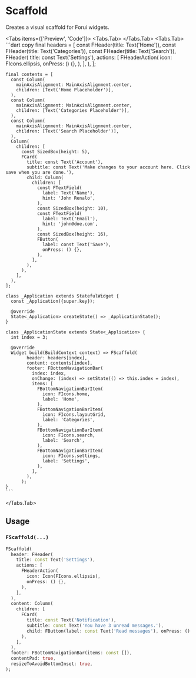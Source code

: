 
# Scaffold

Creates a visual scaffold for Forui widgets.

<LinkBadgeGroup>
    <LinkBadge label="API Reference" href="https://pub.dev/documentation/forui/latest/forui.widgets.scaffold/"/>
</LinkBadgeGroup>

<Tabs items={['Preview', 'Code']}>
  <Tabs.Tab>
    <Widget name='scaffold' query={{}} height={600}/>
  </Tabs.Tab>
  <Tabs.Tab>
    ```dart copy
    final headers = [
      const FHeader(title: Text('Home')),
      const FHeader(title: Text('Categories')),
      const FHeader(title: Text('Search')),
      FHeader(
        title: const Text('Settings'),
        actions: [
          FHeaderAction(
            icon: FIcons.ellipsis,
            onPress: () {},
          ),
        ],
      ),
    ];

    final contents = [
      const Column(
        mainAxisAlignment: MainAxisAlignment.center,
        children: [Text('Home Placeholder')],
      ),
      const Column(
        mainAxisAlignment: MainAxisAlignment.center,
        children: [Text('Categories Placeholder')],
      ),
      const Column(
        mainAxisAlignment: MainAxisAlignment.center,
        children: [Text('Search Placeholder')],
      ),
      Column(
        children: [
          const SizedBox(height: 5),
          FCard(
            title: const Text('Account'),
            subtitle: const Text('Make changes to your account here. Click save when you are done.'),
            child: Column(
              children: [
                const FTextField(
                  label: Text('Name'),
                  hint: 'John Renalo',
                ),
                const SizedBox(height: 10),
                const FTextField(
                  label: Text('Email'),
                  hint: 'john@doe.com',
                ),
                const SizedBox(height: 16),
                FButton(
                  label: const Text('Save'),
                  onPress: () {},
                ),
              ],
            ),
          ),
        ],
      ),
    ];

    class _Application extends StatefulWidget {
      const _Application({super.key});

      @override
      State<_Application> createState() => _ApplicationState();
    }

    class _ApplicationState extends State<_Application> {
      int index = 3;

      @override
      Widget build(BuildContext context) => FScaffold(
            header: headers[index],
            content: contents[index],
            footer: FBottomNavigationBar(
              index: index,
              onChange: (index) => setState(() => this.index = index),
              items: [
                FBottomNavigationBarItem(
                  icon: FIcons.home,
                  label: 'Home',
                ),
                FBottomNavigationBarItem(
                  icon: FIcons.layoutGrid,
                  label: 'Categories',
                ),
                FBottomNavigationBarItem(
                  icon: FIcons.search,
                  label: 'Search',
                ),
                FBottomNavigationBarItem(
                  icon: FIcons.settings,
                  label: 'Settings',
                ),
              ],
            ),
          );
    }
    ```

  </Tabs.Tab>
</Tabs>

## Usage

### `FScaffold(...)`

```dart copy
FScaffold(
  header: FHeader(
    title: const Text('Settings'),
    actions: [
      FHeaderAction(
        icon: Icon(FIcons.ellipsis),
        onPress: () {},
      ),
    ],
  ),
  content: Column(
    children: [
      FCard(
        title: const Text('Notification'),
        subtitle: const Text('You have 3 unread messages.'),
        child: FButton(label: const Text('Read messages'), onPress: () {}),
      ),
    ],
  ),
  footer: FBottomNavigationBar(items: const []),
  contentPad: true,
  resizeToAvoidBottomInset: true,
);
```
